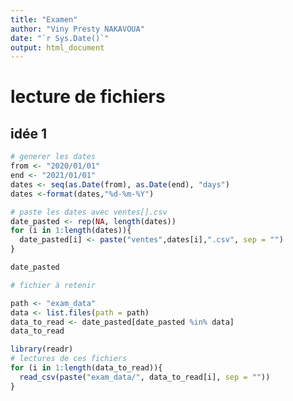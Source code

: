 ```yaml
---
title: "Examen"
author: "Viny Presty NAKAVOUA"
date: "`r Sys.Date()`"
output: html_document
---
```




# lecture de fichiers


## idée 1


```r
# generer les dates
from <- "2020/01/01"
end <- "2021/01/01"
dates <- seq(as.Date(from), as.Date(end), "days")
dates <-format(dates,"%d-%m-%Y")
```



```r
# paste les dates avec ventes[].csv
date_pasted <- rep(NA, length(dates))
for (i in 1:length(dates)){
  date_pasted[i] <- paste("ventes",dates[i],".csv", sep = "")
}

date_pasted

```




```r
# fichier à retenir

path <- "exam_data"
data <- list.files(path = path)
data_to_read <- date_pasted[date_pasted %in% data]
data_to_read
```


```r
library(readr)
# lectures de ces fichiers
for (i in 1:length(data_to_read)){
  read_csv(paste("exam_data/", data_to_read[i], sep = ""))
}

```




































